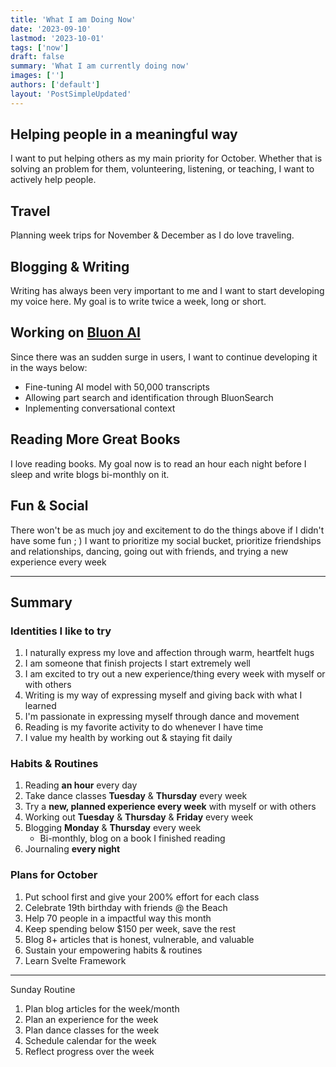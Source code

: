 ```yaml
---
title: 'What I am Doing Now'
date: '2023-09-10'
lastmod: '2023-10-01'
tags: ['now']
draft: false
summary: 'What I am currently doing now'
images: ['']
authors: ['default']
layout: 'PostSimpleUpdated'
---
```


## Helping people in a meaningful way

I want to put helping others as my main priority for October. Whether that is solving an problem for them, volunteering, listening, or teaching, I want to actively help people.

## Travel

Planning week trips for November & December as I do love traveling.

## Blogging & Writing

Writing has always been very important to me and I want to start developing my voice here. My goal is to write twice a week, long or short.

## Working on [Bluon AI](https://www.bluon.ai)

Since there was an sudden surge in users, I want to continue developing it in the ways below:

- Fine-tuning AI model with 50,000 transcripts
- Allowing part search and identification through BluonSearch
- Inplementing conversational context

## Reading More Great Books

I love reading books. My goal now is to read an hour each night before I sleep and write blogs bi-monthly on it.

## Fun & Social

There won't be as much joy and excitement to do the things above if I didn't have some fun ; ) I want to prioritize my social bucket, prioritize friendships and relationships, dancing, going out with friends, and trying a new experience every week

---

## Summary

### Identities I like to try

1. I naturally express my love and affection through warm, heartfelt hugs
2. I am someone that finish projects I start extremely well
3. I am excited to try out a new experience/thing every week with myself or with others
4. Writing is my way of expressing myself and giving back with what I learned
5. I'm passionate in expressing myself through dance and movement
6. Reading is my favorite activity to do whenever I have time
7. I value my health by working out & staying fit daily

### Habits & Routines

1. Reading **an hour** every day
2. Take dance classes **Tuesday** & **Thursday** every week
3. Try a **new, planned experience every week** with myself or with others
4. Working out **Tuesday** & **Thursday** & **Friday** every week
5. Blogging **Monday** & **Thursday** every week
   - Bi-monthly, blog on a book I finished reading
6. Journaling **every night**

### Plans for October

1. Put school first and give your 200% effort for each class
2. Celebrate 19th birthday with friends @ the Beach
3. Help 70 people in a impactful way this month
4. Keep spending below $150 per week, save the rest
5. Blog 8+ articles that is honest, vulnerable, and valuable
6. Sustain your empowering habits & routines
7. Learn Svelte Framework

---

Sunday Routine

1. Plan blog articles for the week/month
2. Plan an experience for the week
3. Plan dance classes for the week
4. Schedule calendar for the week
5. Reflect progress over the week
